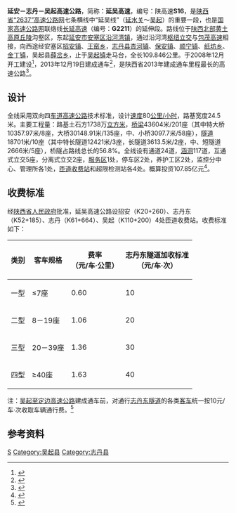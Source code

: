 {{中国高速公路信息框
| 编号 = S16
| 省名 = Shaanxi
| 名称 = 延安－志丹－吴起高速公路
| 自定头部 = [[File:S16-CN_(SN)_with_name.png|100px]]
| 路線簡稱 = 延吴
| 最近通車日期 = 2013年12月19日
| 规划总里程 = 109.846
| 起點 = [[延安市|延安市]][[安塞区|安塞区]][[沿河湾镇|沿河湾镇]]
| 終點 = [[吴起县|吴起县]][[吴起镇|吴起镇]]走马台
| 出口處數 = 
| 服务区数 = 1
| 停车区数 = 2
}}
'''延安－志丹－吴起高速公路'''，简称：'''延吴高速'''，编号：陕高速'''S16'''，是[[陕西省|陕西省]][[陕西高速公路|“2637”高速公路网]]七条横线中“延吴线”（[[延水关镇|延水关]]～[[吴起县|吴起]]）的重要一段，也是[[国家高速公路网|国家高速公路网]]联络线[[长延高速|长延高速]]（编号：'''G2211'''）的延伸段。路线位于[[陕北|陕西北部]][[黄土高原|黄土高原]][[丘陵|丘陵]]沟壑区，东起[[延安市|延安市]][[安塞区|安塞区]][[沿河湾镇|沿河湾镇]]，通过沿河湾[[立交|枢纽立交]]与[[包茂高速|包茂高速]]相接，向西途经安塞区[[招安镇|招安镇]]、[[王窑乡|王窑乡]]，[[志丹县|志丹县]][[杏河镇|杏河镇]]、[[保安镇_(志丹县)|保安镇]]、[[顺宁镇|顺宁镇]]、[[纸坊乡_(志丹县)|纸坊乡]]、[[金丁镇|金丁镇]]，吴起县[[薛岔乡|薛岔乡]]，止于[[吴起镇|吴起镇]]走马台，全长109.846公里。于2008年12月开工建设<ref>{{cite web|url=http://www.sei.gov.cn/ShowArticle2008.asp?ArticleID=169162|title=延安至志丹至吴起高速公路开工|author=张力峰 苏辉 艾庆伟|publisher=陕西日报|date=2008-12-15|access-date=2012-03-21|archive-date=2015-04-02|archive-url=https://web.archive.org/web/20150402104939/http://www.sei.gov.cn/ShowArticle2008.asp?ArticleID=169162}}</ref>，2013年12月19日建成通车<ref>{{cite web|url=http://www.sxsfgl.gov.cn/news.php?id=1234&root_lanmu=75|title=2014年清明节期间出行温馨提示：2013年陕西省新通车高速公路介绍|date=2014年3月27日|publisher=陕西省高速公路收费管理中心|deadurl=yes|archiveurl=https://web.archive.org/web/20150924112458/http://www.sxsfgl.gov.cn/news.php?id=1234&root_lanmu=75|archivedate=2015年9月24日}}</ref>，是陕西省2013年建成通车里程最长的高速公路<ref>{{cite web|url=http://news.xinhuanet.com/travel/2013-12/20/c_125889653.htm|title=陕西：延安至吴起高速公路通车|author=李华|date=2013年12月20日|publisher=新华网|access-date=2015年3月11日|archive-date=2015年4月2日|archive-url=https://web.archive.org/web/20150402175525/http://news.xinhuanet.com/travel/2013-12/20/c_125889653.htm}}</ref>。

==设计==
全线采用双向四[[车道|车道]][[高速公路|高速公路]]技术标准，设计[[速度|速度]]80[[公里/小时|公里/小时]]，路基宽度24.5米。主要工程量：路基土石方1738万[[立方米|立方米]]，[[桥梁|桥梁]]43604米/201座（其中特大桥10357.97米/8座，大桥30148.91米/135座，中、小桥3097.7米/58座），[[隧道|隧道]]18701米/10座（其中特长隧道12421米/3座，长隧道3613.5米/2座，中、短隧道2666米/5座），桥隧占路线总长的56.8%。全线设有通道24道，[[涵洞|涵洞]]117道，互通式立交5座，分离式立交2座，[[服务区|服务区]]1处，停车区2处，养护工区2处，监控分中心、管理所各1处，[[匝道|匝道]][[收费站|收费站]]和超限检测站各4处。概算投资107.85亿元<ref>{{cite web|url=http://www.yajtys.gov.cn/Zwjj_NewsShow.asp?id=21|title=延安至志丹至吴起高速公路|date=2009年12月10日|publisher=延安市交通运输局|deadurl=yes|archiveurl=https://web.archive.org/web/20150402104757/http://www.yajtys.gov.cn/Zwjj_NewsShow.asp?id=21|archivedate=2015年4月2日}}</ref>。

==收费标准==
经[[陕西省人民政府|陕西省人民政府]]批准，延吴高速公路设招安（K20+260）、志丹东（K52+185）、志丹（K61+664）、吴起（K110+200）4处匝道收费站。收费标准如下：
{| class="wikitable" border="1" sytle="font-size:small"
|- 
! 类别
! 客车规格
! 费率<br>（元/车·公里）
! 志丹东隧道加收标准<br>（元/车·次）
|- align=center
| 一型 || ≤7座 || 0.60 || 10
|- align=center
| 二型 || 8－19座 || 1.06 || 20
|- align=center
| 三型 || 20－39座 || 1.36 || 30
|- align=center
| 四型 || ≥40座 || 1.63 || 40
|}
注：[[吴定高速公路|吴起至定边高速公路]]建成通车前，对通行[[志丹东隧道|志丹东隧道]]的各类[[客车|客车]]统一按10元/车·次收取车辆通行费。<ref>{{cite web|url=http://www.shaanxi.gov.cn/0/103/10233.htm|title=陕西省人民政府关于延吴线延安安塞经志丹至吴起高速公路收取车辆通行费等有关问题的批复 陕政函〔2013〕205号|date=2013年12月18日|publisher=陕西省人民政府|deadurl=yes|archiveurl=https://web.archive.org/web/20150924101019/http://www.shaanxi.gov.cn/0/103/10233.htm|archivedate=2015年9月24日}}</ref>

== 参考资料 ==
{{reflist}}

{{延安主要道路}}
{{陕西高速公路}}

[[Category:延安市高速公路|S]]
[[Category:吴起县|Category:吴起县]]
[[Category:志丹县|Category:志丹县]]